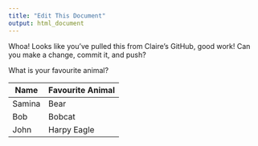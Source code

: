 ```yaml
---
title: "Edit This Document"
output: html_document
---
```


Whoa! Looks like you've pulled this from Claire's GitHub, good work! Can you make a change, commit it, and push?

What is your favourite animal? 

Name | Favourite Animal
- | -
Samina | Bear
Bob | Bobcat
John | Harpy Eagle








